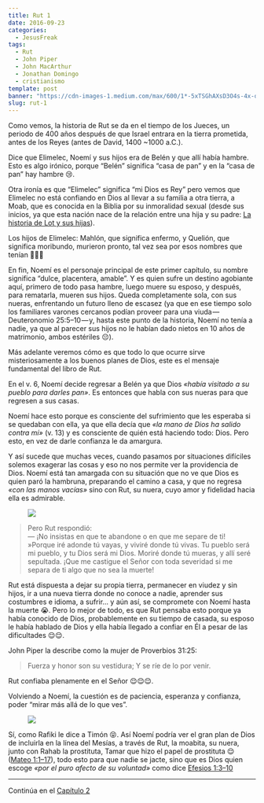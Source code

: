 ```yaml
---
title: Rut 1
date: 2016-09-23
categories:
  - JesusFreak
tags:
  - Rut
  - John Piper
  - John MacArthur
  - Jonathan Domingo
  - cristianismo
template: post
banner: "https://cdn-images-1.medium.com/max/600/1*-5xTSGhAXsD3O4s-4x-qag.png"
slug: rut-1
---
```


Como vemos, la historia de Rut se da en el tiempo de los Jueces, un periodo de 400 años después de que Israel entrara en la tierra prometida, antes de los Reyes (antes de David, 1400 \~1000 a.C.).

Dice que Elimelec, Noemí y sus hijos era de Belén y que allí había hambre. Esto es algo irónico, porque “Belén” significa “casa de pan” y en la “casa de pan” hay hambre 😢.

Otra ironía es que “Elimelec” significa “mi Dios es Rey” pero vemos que Elimelec no está confiando en Dios al llevar a su familia a otra tierra, a Moab, que es conocida en la Biblia por su inmoralidad sexual (desde sus inicios, ya que esta nación nace de la relación entre una hija y su padre: [La historia de Lot y sus hijas](https://www.biblegateway.com/passage/?search=G%C3%A9nesis+19%3A+30-38&version=NVI)).

Los hijos de Elimelec: Mahlón, que significa enfermo, y Quelión, que significa moribundo, murieron pronto, tal vez sea por esos nombres que tenían 🤔🤔🤔

En fin, Noemí es el personaje principal de este primer capítulo, su nombre significa “dulce, placentera, amable”. Y es quien sufre un destino agobiante aquí, primero de todo pasa hambre, luego muere su esposo, y después, para rematarla, mueren sus hijos. Queda completamente sola, con sus nueras, enfrentando un futuro lleno de escasez (ya que en ese tiempo solo los familiares varones cercanos podían proveer para una viuda — Deuteronomio 25:5–10 — y, hasta este punto de la historia, Noemí no tenía a nadie, ya que al parecer sus hijos no le habían dado nietos en 10 años de matrimonio, ambos estériles 😔).

Más adelante veremos cómo es que todo lo que ocurre sirve misteriosamente a los buenos planes de Dios, este es el mensaje fundamental del libro de Rut.

En el v. 6, Noemí decide regresar a Belén ya que Dios _«había visitado a su pueblo para darles pan»_. Es entonces que habla con sus nueras para que regresen a sus casas.

Noemí hace esto porque es consciente del sufrimiento que les esperaba si se quedaban con ella, ya que ella decía que _«la mano de Dios ha salido contra mí»_ (v. 13) y es consciente de quién está haciendo todo: Dios. Pero esto, en vez de darle confianza le da amargura.

Y así sucede que muchas veces, cuando pasamos por situaciones difíciles solemos exagerar las cosas y eso no nos permite ver la providencia de Dios. Noemí está tan amargada con su situación que no ve que Dios es quien paró la hambruna, preparando el camino a casa, y que no regresa _«con las manos vacías»_ sino con Rut, su nuera, cuyo amor y fidelidad hacia ella es admirable.

<figure class="text-center">

![](https://cdn-images-1.medium.com/max/600/1*-5xTSGhAXsD3O4s-4x-qag.png)

</figure>

> Pero Rut respondió:<br />
> — ¡No insistas en que te abandone o en que me separe de ti!<br />
> »Porque iré adonde tú vayas, y viviré donde tú vivas. Tu pueblo será mi pueblo, y tu Dios será mi Dios. Moriré donde tú mueras, y allí seré sepultada. ¡Que me castigue el Señor con toda severidad si me separa de ti algo que no sea la muerte!

Rut está dispuesta a dejar su propia tierra, permanecer en viudez y sin hijos, ir a una nueva tierra donde no conoce a nadie, aprender sus costumbres e idioma, a sufrir… y aún así, se compromete con Noemí hasta la muerte 😭. Pero lo mejor de todo, es que Rut pensaba esto porque ya había conocido de Dios, probablemente en su tiempo de casada, su esposo le había hablado de Dios y ella había llegado a confiar en Él a pesar de las dificultades 😌😌.

John Piper la describe como la mujer de Proverbios 31:25:

> Fuerza y honor son su vestidura; Y se ríe de lo por venir.

Rut confiaba plenamente en el Señor 😌😌😌.

Volviendo a Noemí, la cuestión es de paciencia, esperanza y confianza, poder “mirar más allá de lo que ves”.

<figure class="text-center">

![](https://cdn-images-1.medium.com/max/800/1*zYJlddEPpq-Kb-GprEIoKA.png)

</figure>

Sí, como Rafiki le dice a Timón 😝. Así Noemí podría ver el gran plan de Dios de incluirla en la línea del Mesías, a través de Rut, la moabita, su nuera, junto con Rahab la prostituta, Tamar que hizo el papel de prostituta 😌 ([Mateo 1:1–17](https://www.biblegateway.com/passage/?search=Mateo+1%3A+1-17&version=NVI)), todo esto para que nadie se jacte, sino que es Dios quien escoge _«por el puro afecto de su voluntad»_ como dice [Efesios 1:3–10](https://www.biblegateway.com/passage/?search=Efesios+1%3A3-10&version=RVR1960)

---

Continúa en el [Capítulo 2](https://prosigohacialameta.com/blog/rut-2)
